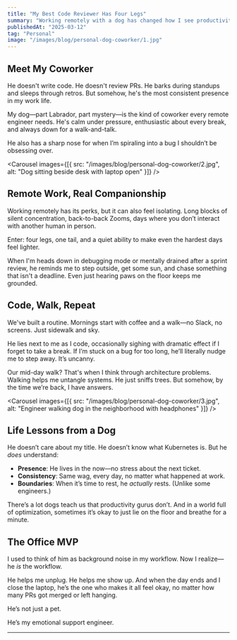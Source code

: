 ```yaml
---
title: "My Best Code Reviewer Has Four Legs"
summary: "Working remotely with a dog has changed how I see productivity, presence, and what it means to have a truly loyal coworker."
publishedAt: "2025-03-12"
tag: "Personal"
image: "/images/blog/personal-dog-coworker/1.jpg"
---
```


## Meet My Coworker

He doesn't write code. He doesn't review PRs. He barks during standups and sleeps through retros. But somehow, he's the most consistent presence in my work life.

My dog—part Labrador, part mystery—is the kind of coworker every remote engineer needs. He's calm under pressure, enthusiastic about every break, and always down for a walk-and-talk.

He also has a sharp nose for when I’m spiraling into a bug I shouldn’t be obsessing over.

<Carousel
  images={[{ src: "/images/blog/personal-dog-coworker/2.jpg", alt: "Dog sitting beside desk with laptop open" }]}
/>

## Remote Work, Real Companionship

Working remotely has its perks, but it can also feel isolating. Long blocks of silent concentration, back-to-back Zooms, days where you don’t interact with another human in person. 

Enter: four legs, one tail, and a quiet ability to make even the hardest days feel lighter.

When I'm heads down in debugging mode or mentally drained after a sprint review, he reminds me to step outside, get some sun, and chase something that isn't a deadline. Even just hearing paws on the floor keeps me grounded.

## Code, Walk, Repeat

We've built a routine. Mornings start with coffee and a walk—no Slack, no screens. Just sidewalk and sky.

He lies next to me as I code, occasionally sighing with dramatic effect if I forget to take a break. If I’m stuck on a bug for too long, he’ll literally nudge me to step away. It’s uncanny.

Our mid-day walk? That's when I think through architecture problems. Walking helps me untangle systems. He just sniffs trees. But somehow, by the time we’re back, I have answers.

<Carousel
  images={[{ src: "/images/blog/personal-dog-coworker/3.jpg", alt: "Engineer walking dog in the neighborhood with headphones" }]}
/>

## Life Lessons from a Dog

He doesn’t care about my title. He doesn’t know what Kubernetes is. But he *does* understand:

- **Presence**: He lives in the now—no stress about the next ticket.
- **Consistency**: Same wag, every day, no matter what happened at work.
- **Boundaries**: When it’s time to rest, he *actually* rests. (Unlike some engineers.)

There’s a lot dogs teach us that productivity gurus don’t. And in a world full of optimization, sometimes it’s okay to just lie on the floor and breathe for a minute.

## The Office MVP

I used to think of him as background noise in my workflow. Now I realize—he *is* the workflow.

He helps me unplug. He helps me show up. And when the day ends and I close the laptop, he’s the one who makes it all feel okay, no matter how many PRs got merged or left hanging.

He’s not just a pet.

He’s my emotional support engineer.

---